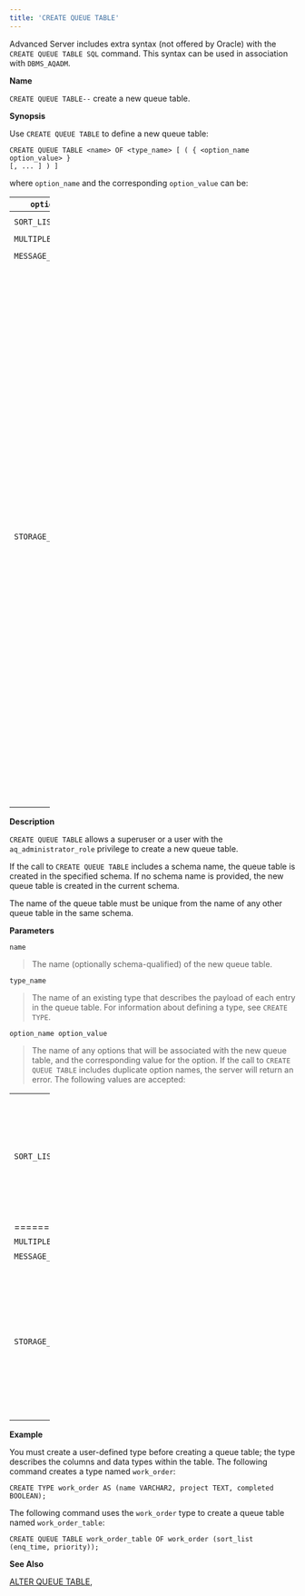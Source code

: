 ```yaml
---
title: 'CREATE QUEUE TABLE'
---
```


Advanced Server includes extra syntax (not offered by Oracle) with the `CREATE QUEUE TABLE SQL` command. This syntax can be used in association with `DBMS_AQADM`.

**Name**

`CREATE QUEUE TABLE--` create a new queue table.

**Synopsis**

Use `CREATE QUEUE TABLE` to define a new queue table:

```text
CREATE QUEUE TABLE <name> OF <type_name> [ ( { <option_name option_value> }
[, ... ] ) ]
```

where `option_name` and the corresponding `option_value` can be:

<table style="width:14%;">
  <colgroup>
    <col style="width: 4%" />
    <col style="width: 10%" />
  </colgroup>
  <thead>
    <tr class="header">
      <th>
        <code>option_name</code>
      </th>
      <th>
        <code>option_value</code>
      </th>
    </tr>
  </thead>
  <tbody>
    <tr class="odd">
      <td>
        <code>SORT_LIST</code>
      </td>
      <td>
        <code>priority, enq_time</code>
      </td>
    </tr>
    <tr class="even">
      <td>
        <code>MULTIPLE_CONSUMERS</code>
      </td>
      <td>
        <code>FALSE, TRUE</code>
      </td>
    </tr>
    <tr class="odd">
      <td>
        <code>MESSAGE_GROUPING</code>
      </td>
      <td>
        <code>NONE, TRANSACTIONAL</code>
      </td>
    </tr>
    <tr class="even">
      <td>
        <p>
          <code>STORAGE_CLAUSE</code>
        </p>
      </td>
      <td>
        <p>
          <code>
            TABLESPACE tablespace_name, PCTFREE integer, PCTUSED integer,
            INITRANS integer, MAXTRANS integer, STORAGE storage_option
          </code>
        </p>
        <p>
          Where <code>storage_option</code> is one or more of the following:
        </p>
        <p>
          <code>
            MINEXTENTS integer, MAXEXTENTS integer, PCTINCREASE integer, INITIAL
            size_clause, NEXT, FREELISTS integer, OPTIMAL size_clause,
            BUFFER_POOL &#123;KEEP | RECYCLE | DEFAULT&#125;.
          </code>
        </p>
        <p>
          Please note that only the <code>TABLESPACE</code> option is enforced;
          all others are accepted for compatibility and ignored. Use the
          <code>TABLESPACE</code> clause to specify the name of a tablespace in which
          the table will be created.
        </p>
      </td>
    </tr>
  </tbody>
</table>

**Description**

`CREATE QUEUE TABLE` allows a superuser or a user with the `aq_administrator_role` privilege to create a new queue table.

If the call to `CREATE QUEUE TABLE` includes a schema name, the queue table is created in the specified schema. If no schema name is provided, the new queue table is created in the current schema.

The name of the queue table must be unique from the name of any other queue table in the same schema.

**Parameters**

`name`

> The name (optionally schema-qualified) of the new queue table.

`type_name`

> The name of an existing type that describes the payload of each entry in the queue table. For information about defining a type, see `CREATE TYPE`.

`option_name option_value`

> The name of any options that will be associated with the new queue table, and the corresponding value for the option. If the call to `CREATE QUEUE TABLE` includes duplicate option names, the server will return an error. The following values are accepted:

<table style="width:14%;">
  <colgroup>
    <col style="width: 4%" />
    <col style="width: 10%" />
  </colgroup>
  <tbody>
    <tr class="odd">
      <td>
        <p>
          <code>SORT_LIST</code>
        </p>
      </td>
      <td>
        <p>
          Use the <code>SORT_LIST</code> option to control the dequeueing order
          of the queue; specify the names of the column(s) that will be used to
          sort the queue (in ascending order). The currently accepted values are
          the following combinations of <code>enq_time</code> and
          <code>priority</code>:
        </p>
        <blockquote>
          <p>
            <code>enq_time. priority</code>
          </p>
          <p>
            <code>priority. enq_time</code>
          </p>
          <p>
            <code>priority</code>
          </p>
          <p>
            <code>enq_time</code>
          </p>
          <p>Any other value will return an ERROR.</p>
        </blockquote>
      </td>
    </tr>
    <tr class="even">
      <td>======================</td>
      <td>
        ==========================================================================================================================================================================================================================================================
      </td>
    </tr>
    <tr class="odd">
      <td>
        <code>MULTIPLE_CONSUMERS</code>
      </td>
      <td>
        A <code>BOOLEAN</code> value that indicates if a message can have more
        than one consumer <code>(TRUE)</code>, or are limited to one consumer
        per message <code>(FALSE)</code>.
      </td>
    </tr>
    <tr class="even">
      <td>
        <code>MESSAGE_GROUPING</code>
      </td>
      <td>
        Specify <code>none</code> to indicate that each message should be
        dequeued individually, or <code>transactional</code> to indicate that
        messages that are added to the queue as a result of one transaction
        should be dequeued as a group.
      </td>
    </tr>
    <tr class="odd">
      <td>
        <p>
          <code>STORAGE_CLAUSE</code>
        </p>
      </td>
      <td>
        <p>
          Use <code>STORAGE_CLAUSE</code> to specify table attributes.
          <code>STORAGE_CLAUSE</code> may be
          <code>
            TABLESPACE tablespace_name, PCTFREE integer, PCTUSED integer,
            INITRANS integer, MAXTRANS integer, STORAGE storage_option
          </code>
        </p>
        <p>
          Where <code>storage_option</code> is one or more of the following:
        </p>
        <p>
          <code>
            MINEXTENTS integer, MAXEXTENTS integer, PCTINCREASE integer, INITIAL
            size_clause, NEXT, FREELISTS integer, OPTIMAL size_clause,
            BUFFER_POOL &#123;KEEP|RECYCLE|DEFAULT&#125;.
          </code>
        </p>
        <p>
          Please note that only the <code>TABLESPACE</code> option is enforced;
          all others are accepted for compatibility and ignored. Use the
          <code>TABLESPACE</code> clause to specify the name of a tablespace in which
          the table will be created.
        </p>
      </td>
    </tr>
  </tbody>
</table>

**Example**

You must create a user-defined type before creating a queue table; the type describes the columns and data types within the table. The following command creates a type named `work_order`:

```text
CREATE TYPE work_order AS (name VARCHAR2, project TEXT, completed BOOLEAN);
```

The following command uses the `work_order` type to create a queue table named `work_order_table`:

```text
CREATE QUEUE TABLE work_order_table OF work_order (sort_list (enq_time, priority));
```

**See Also**

[ALTER QUEUE TABLE](alter_queue_table),
